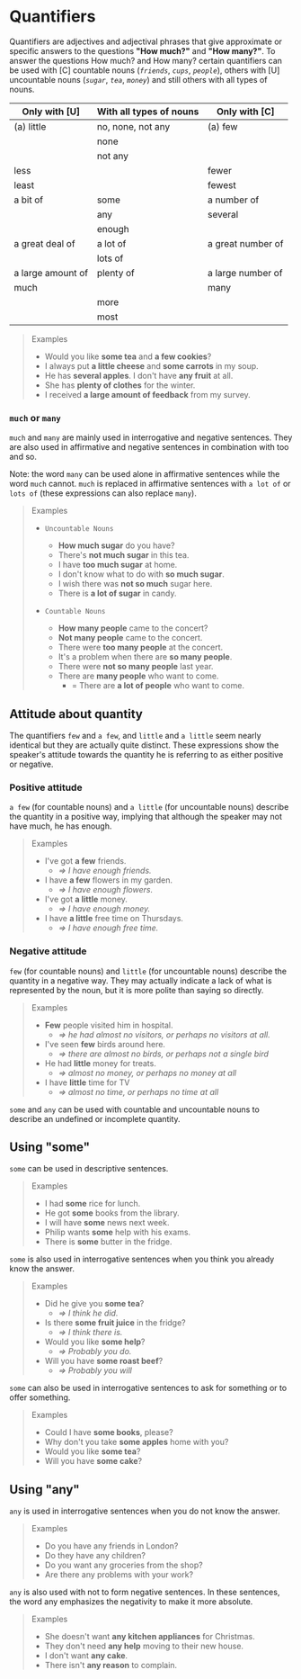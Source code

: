 # Quantifiers

Quantifiers are adjectives and adjectival phrases that give approximate or specific answers to the questions **"How much?"** and **"How many?"**. To answer the questions How much? and How many? certain quantifiers can be used with [C] countable nouns (_`friends`_, _`cups`_, _`people`_), others with [U] uncountable nouns (_`sugar`_, _`tea`_, _`money`_) and still others with all types of nouns.

| Only with [U]     | With all types of nouns | Only with [C]    |
| ----------------- | ----------------------- | ----------------- |
| (a) little        | no, none, not any       | (a) few           |
|                   | none                    |                   |
|                   | not any                 |                   |
| less              |                         | fewer             |
| least             |                         | fewest            |
| a bit of          | some                    | a number of       |
|                   | any                     | several           |
|                   | enough                  |                   |
| a great deal of   | a lot of                | a great number of |
|                   | lots of                 |                   |
| a large amount of | plenty of               | a large number of |
| much              |                         | many              |
|                   | more                    |                   |
|                   | most                    |                   |

> Examples
>
> - Would you like **some tea** and **a few cookies**?
> - I always put **a little cheese** and **some carrots** in my soup.
> - He has **several apples**. I don't have **any fruit** at all.
> - She has **plenty of clothes** for the winter.
> - I received **a large amount of feedback** from my survey.

### `much` or `many`

`much` and `many` are mainly used in interrogative and negative sentences. They are also used in affirmative and negative sentences in combination with too and so.

Note: the word `many` can be used alone in affirmative sentences while the word `much` cannot. `much` is replaced in affirmative sentences with `a lot of` or `lots of` (these expressions can also replace `many`).

> Examples
>
> - `Uncountable Nouns`
>
>   - **How much sugar** do you have?
>   - There's **not much sugar** in this tea.
>   - I have **too much sugar** at home.
>   - I don't know what to do with **so much sugar**.
>   - I wish there was **not so much** sugar here.
>   - There is **a lot of sugar** in candy.
>
> - `Countable Nouns`
>   - **How many people** came to the concert?
>   - **Not many people** came to the concert.
>   - There were **too many people** at the concert.
>   - It's a problem when there are **so many people**.
>   - There were **not so many people** last year.
>   - There are **many people** who want to come.
>     - = There are **a lot of people** who want to come.

## Attitude about quantity

The quantifiers `few` and `a few`, and `little` and `a little` seem nearly identical but they are actually quite distinct. These expressions show the speaker's attitude towards the quantity he is referring to as either positive or negative.

### Positive attitude

`a few` (for countable nouns) and `a little` (for uncountable nouns) describe the quantity in a positive way, implying that although the speaker may not have much, he has enough.

> Examples
>
> - I've got **a few** friends.
>   - _=> I have enough friends._
> - I have **a few** flowers in my garden.
>   - _=> I have enough flowers._
> - I've got **a little** money.
>   - _=> I have enough money._
> - I have **a little** free time on Thursdays.
>   - _=> I have enough free time._

### Negative attitude

`few` (for countable nouns) and `little` (for uncountable nouns) describe the quantity in a negative way. They may actually indicate a lack of what is represented by the noun, but it is more polite than saying so directly.

> Examples
>
> - **Few** people visited him in hospital.
>   - _=> he had almost no visitors, or perhaps no visitors at all._
> - I've seen **few** birds around here.
>   - _=> there are almost no birds, or perhaps not a single bird_
> - He had **little** money for treats.
>   - _=> almost no money, or perhaps no money at all_
> - I have **little** time for TV
>   - _=> almost no time, or perhaps no time at all_

`some` and `any` can be used with countable and uncountable nouns to describe an undefined or incomplete quantity.

## Using "some"

`some` can be used in descriptive sentences.

> Examples
>
> - I had **some** rice for lunch.
> - He got **some** books from the library.
> - I will have **some** news next week.
> - Philip wants **some** help with his exams.
> - There is **some** butter in the fridge.

`some` is also used in interrogative sentences when you think you already know the answer.

> Examples
>
> - Did he give you **some tea**?
>   - _=> I think he did._
> - Is there **some fruit juice** in the fridge?
>   - _=> I think there is._
> - Would you like **some help**?
>   - _=> Probably you do._
> - Will you have **some roast beef**?
>   - _=> Probably you will_

`some` can also be used in interrogative sentences to ask for something or to offer something.

> Examples
>
> - Could I have **some books**, please?
> - Why don't you take **some apples** home with you?
> - Would you like **some tea**?
> - Will you have **some cake**?

## Using "any"

`any` is used in interrogative sentences when you do not know the answer.

> Examples
>
> - Do you have any friends in London?
> - Do they have any children?
> - Do you want any groceries from the shop?
> - Are there any problems with your work?

`any` is also used with not to form negative sentences. In these sentences, the word any emphasizes the negativity to make it more absolute.

> Examples
>
> - She doesn't want **any kitchen appliances** for Christmas.
> - They don't need **any help** moving to their new house.
> - I don't want **any cake**.
> - There isn't **any reason** to complain.
